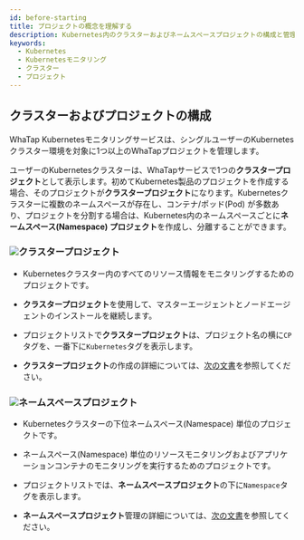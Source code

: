 ```yaml
---
id: before-starting
title: プロジェクトの概念を理解する
description: Kubernetes内のクラスターおよびネームスペースプロジェクトの構成と管理について説明します。
keywords:
  - Kubernetes
  - Kubernetesモニタリング
  - クラスター
  - プロジェクト
---
```


## クラスターおよびプロジェクトの構成

WhaTap Kubernetesモニタリングサービスは、シングルユーザーのKubernetesクラスター環境を対象に1つ以上のWhaTapプロジェクトを管理します。

ユーザーのKubernetesクラスターは、WhaTapサービスで1つの**クラスタープロジェクト**として表示します。初めてKubernetes製品のプロジェクトを作成する場合、そのプロジェクトが**クラスタープロジェクト**になります。Kubernetesクラスターに複数のネームスペースが存在し、コンテナ/ポッド(Pod) が多数あり、プロジェクトを分割する場合は、Kubernetes内のネームスペースごとに**ネームスペース(Namespace) プロジェクト**を作成し、分離することができます。

<ImgLang img='k8s-kuber-namespace.png' desc='Kubernetes プロジェクト' />

### ![](/img/number-01.png)クラスタープロジェクト

- Kubernetesクラスター内のすべてのリソース情報をモニタリングするためのプロジェクトです。

- **クラスタープロジェクト**を使用して、マスターエージェントとノードエージェントのインストールを継続します。

- プロジェクトリストで**クラスタープロジェクト**は、プロジェクト名の横に`CP`タグを、一番下に`Kubernetes`タグを表示します。

- **クラスタープロジェクト**の作成の詳細については、[次の文書](install#create-project)を参照してください。

### ![](/img/number-02.png)ネームスペースプロジェクト

- Kubernetesクラスターの下位ネームスペース(Namespace) 単位のプロジェクトです。

- ネームスペース(Namespace) 単位のリソースモニタリングおよびアプリケーションコンテナのモニタリングを実行するためのプロジェクトです。

- プロジェクトリストでは、**ネームスペースプロジェクト**の下に`Namespace`タグを表示します。

- **ネームスペースプロジェクト**管理の詳細については、[次の文書](namespace)を参照してください。
